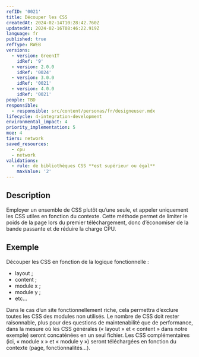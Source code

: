 ```yaml
---
refID: '0021'
title: Découper les CSS
createdAt: 2024-02-14T10:28:42.760Z
updatedAt: 2024-02-16T08:46:22.919Z
language: fr
published: true
refType: RWEB
versions:
  - version: GreenIT
    idRef: '9'
  - version: 2.0.0
    idRef: '0024'
  - version: 3.0.0
    idRef: '0021'
  - version: 4.0.0
    idRef: '0021'
people: TBD
responsible:
  - responsible: src/content/personas/fr/designeuser.mdx
lifecycle: 4-integration-development
environmental_impact: 4
priority_implementation: 5
moe: 4
tiers: network
saved_resources:
  - cpu
  - network
validations:
  - rule: de bibliothèques CSS **est supérieur ou égal**
    maxValue: '2'
---
```


## Description

Employer un ensemble de CSS plutôt qu’une seule, et appeler uniquement les CSS utiles en fonction du contexte.
Cette méthode permet de limiter le poids de la page lors du premier téléchargement, donc d’économiser de la bande passante
et de réduire la charge CPU.

## Exemple

Découper les CSS en fonction de la logique fonctionnelle :

* layout ;
* content ;
* module x ;
* module y ;
* etc...

Dans le cas d’un site fonctionnellement riche, cela permettra d’exclure toutes les CSS des modules non utilisés.
Le nombre de CSS doit rester raisonnable, plus pour des questions de maintenabilité que de performance,
dans la mesure où les CSS générales (« layout » et « content » dans notre exemple) seront concaténées en un seul fichier.
Les CSS complémentaires (ici, « module x » et « module y ») seront téléchargées en fonction du contexte (page, fonctionnalités...).

